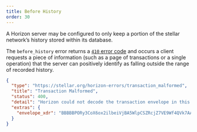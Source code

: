 ```yaml
---
title: Before History
order: 30
---
```



A Horizon server may be configured to only keep a portion of the stellar network’s history stored within its database. 

The `before_history` error returns a [`410` error code](https://developer.mozilla.org/en-US/docs/Web/HTTP/Status/410) and occurs a client requests a piece of information (such as a page of transactions or a single operation) that the server can positively identify as falling outside the range of recorded history. 

<ExampleResponse title="Example Response for a 'Before History' Status Code">

```json
{
  "type": "https://stellar.org/horizon-errors/transaction_malformed",
  "title": "Transaction Malformed",
  "status": 400,
  "detail": "Horizon could not decode the transaction envelope in this request. A transaction should be an XDR TransactionEnvelope struct encoded using base64.  The envelope read from this request is echoed in the `extras.envelope_xdr` field of this response for your convenience.",
  "extras": {
    "envelope_xdr": "BBBBBPORy3CoX6ox2ilbeiVjBA5WlpCSZRcjZ7VE9Wf4QVk7AAAAZAAAQz0AAAACAAAAAAAAAAAAAAABAAAAAAAAAAEAAAAA85HLcKhfqjHaKVt6JWMEDlaWkJJlFyNntUT1Z/hBWTsAAAAAAAAAAAL68IAAAAAAAAAAARN17BEAAABAA9Ad7OKc7y60NT/JuobaHOfmuq8KbZqcV6G/es94u9yT84fi0aI7tJsFMOyy8cZ4meY3Nn908OU+KfRWV40UCw=="
  }
}
```

</ExampleResponse>
